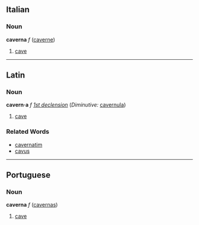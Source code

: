 ==Italian==
===Noun===
'''caverna''' ''f'' ([[caverne]])

# [[cave]]

----

==Latin==
===Noun===
'''cavern·a''' ''f'' ''[[Wiktionary Appendix:Latin first declension|1st declension]]'' (''Diminutive:'' [[cavernula]])

# [[cave]]
===Related Words===
*[[cavernatim]]
*[[cavus]]
----

==Portuguese==
===Noun===
'''caverna''' ''f'' ([[cavernas]])

# [[cave]]
